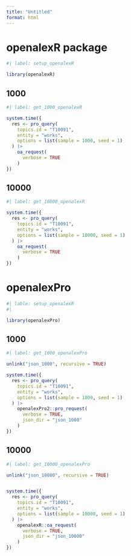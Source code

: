 ```yaml
---
title: "Untitled"
format: html
---
```


# openalexR package
```r
#| label: setup_openalexR

library(openalexR)
```

## 1000
```r
#| label: get_1000_openalexR

system.time({
  res <- pro_query(
    topics.id = "T10091",
    entity = "works",
    options = list(sample = 1000, seed = 1)
  ) |>
    oa_request(
      verbose = TRUE
    )
})

```

## 10000

```r
#| label: get_10000_openalexR

system.time({
  res <- pro_query(
    topics.id = "T10091",
    entity = "works",
    options = list(sample = 10000, seed = 1)
  ) |>
    oa_request(
      verbose = TRUE
    )
})
```

# openalexPro

```r
#| lable: setup_openalexR
#|

library(openalexPro)
```


## 1000
```r
#| label: get_1000_openalexPro

unlink("json_1000", recursive = TRUE)

system.time({
  res <- pro_query(
    topics.id = "T10091",
    entity = "works",
    options = list(sample = 1000, seed = 1)
  ) |>
    openalexPro2::pro_request(
      verbose = TRUE,
      json_dir = "json_1000"
    )
})

```

## 10000

```r
#| label: get_10000_openalexPro

unlink("json_10000", recursive = TRUE)


system.time({
  res <- pro_query(
    topics.id = "T10091",
    entity = "works",
    options = list(sample = 10000, seed = 1)
  ) |>
    openalexR::oa_request(
      verbose = TRUE,
      json_dir = "json_10000"
    )
})
```
